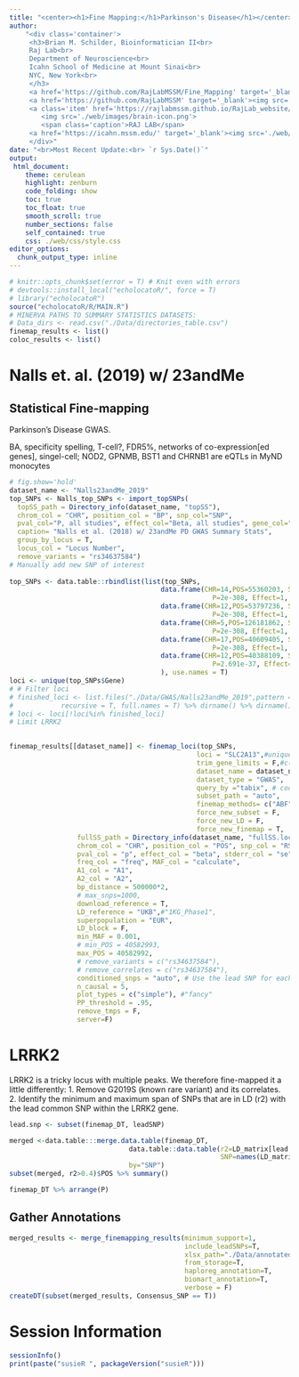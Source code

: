 ```yaml
---
title: "<center><h1>Fine Mapping:</h1>Parkinson's Disease</h1></center>" 
author: 
    "<div class='container'>
     <h3>Brian M. Schilder, Bioinformatician II<br>
     Raj Lab<br>
     Department of Neuroscience<br>
     Icahn School of Medicine at Mount Sinai<br>
     NYC, New York<br>
     </h3> 
     <a href='https://github.com/RajLabMSSM/Fine_Mapping' target='_blank'><img src='./echolocatoR/images/echo_logo_sm.png'></a> 
     <a href='https://github.com/RajLabMSSM' target='_blank'><img src='./web/images/github.png'></a> 
     <a class='item' href='https://rajlabmssm.github.io/RajLab_website/' target='_blank'>
        <img src='./web/images/brain-icon.png'>
        <span class='caption'>RAJ LAB</span>
     <a href='https://icahn.mssm.edu/' target='_blank'><img src='./web/images/sinai.png'></a>
     </div>"
date: "<br>Most Recent Update:<br> `r Sys.Date()`"
output:
 html_document:
    theme: cerulean
    highlight: zenburn
    code_folding: show
    toc: true
    toc_float: true
    smooth_scroll: true
    number_sections: false
    self_contained: true
    css: ./web/css/style.css
editor_options: 
  chunk_output_type: inline
--- 
```



```r
# knitr::opts_chunk$set(error = T) # Knit even with errors
# devtools::install_local("echolocatoR/", force = T)
# library("echolocatoR")
source("echolocatoR/R/MAIN.R")
# MINERVA PATHS TO SUMMARY STATISTICS DATASETS:
# Data_dirs <- read.csv("./Data/directories_table.csv")
finemap_results <- list()
coloc_results <- list()  
```

  

# Nalls et. al. (2019) w/ 23andMe

## Statistical Fine-mapping {.tabset .tabset-fade .tabset-pills} 

Parkinson's Disease GWAS.  

BA, specificity spelling, T-cell?, FDR5%, networks of co-expression[ed genes], singel-cell; NOD2, GPNMB, BST1 and CHRNB1 are eQTLs in MyND monocytes

```r
# fig.show='hold'
dataset_name <- "Nalls23andMe_2019"
top_SNPs <- Nalls_top_SNPs <- import_topSNPs(
  topSS_path = Directory_info(dataset_name, "topSS"),
  chrom_col = "CHR", position_col = "BP", snp_col="SNP",
  pval_col="P, all studies", effect_col="Beta, all studies", gene_col="Nearest Gene",
  caption= "Nalls et al. (2018) w/ 23andMe PD GWAS Summary Stats",
  group_by_locus = T, 
  locus_col = "Locus Number",
  remove_variants = "rs34637584")
# Manually add new SNP of interest 
 
top_SNPs <- data.table::rbindlist(list(top_SNPs, 
                                      data.frame(CHR=14,POS=55360203, SNP="rs3783642", 
                                                   P=2e-308, Effect=1, Gene="ATG14", Locus=NA ),
                                      data.frame(CHR=12,POS=53797236, SNP="rs34656641",
                                                   P=2e-308, Effect=1, Gene="SP1", Locus=NA ),
                                      data.frame(CHR=5,POS=126181862, SNP="rs959573",
                                                   P=2e-308, Effect=1, Gene="LMNB1", Locus=NA ),
                                      data.frame(CHR=17,POS=40609405, SNP="rs9897702",
                                                   P=2e-308, Effect=1, Gene="ATP6V0A1", Locus=NA ),
                                      data.frame(CHR=12,POS=40388109, SNP="rs140722239",
                                                   P=2.691e-37, Effect=0.3869, Gene="SLC2A13", Locus=NA )
                                      ), use.names = T)
loci <- unique(top_SNPs$Gene)
# # Filter loci
# finished_loci <- list.files("./Data/GWAS/Nalls23andMe_2019",pattern = ".npz$", 
#            recursive = T, full.names = T) %>% dirname() %>% dirname() %>% basename()
# loci <- loci[!loci%in% finished_loci]
# Limit LRRK2
 

finemap_results[[dataset_name]] <- finemap_loci(top_SNPs,
                                               loci = "SLC2A13",#unique(c("LRRK2", loci)),
                                               trim_gene_limits = F,#c(T, rep(F,length(gene_list))),
                                               dataset_name = dataset_name,
                                               dataset_type = "GWAS",
                                               query_by ="tabix", # coordinates
                                               subset_path = "auto", 
                                               finemap_methods= c("ABF","SUSIE","POLYFUN_SUSIE","FINEMAP"),  
                                               force_new_subset = F,
                                               force_new_LD = F,
                                               force_new_finemap = T, 
                 fullSS_path = Directory_info(dataset_name, "fullSS.local"),
                 chrom_col = "CHR", position_col = "POS", snp_col = "RSID",
                 pval_col = "p", effect_col = "beta", stderr_col = "se", 
                 freq_col = "freq", MAF_col = "calculate",
                 A1_col = "A1",
                 A2_col = "A2",
                 bp_distance = 500000*2,
                 # max_snps=1000,
                 download_reference = T, 
                 LD_reference = "UKB",#"1KG_Phase1",
                 superpopulation = "EUR", 
                 LD_block = F, 
                 min_MAF = 0.001,
                 # min_POS = 40582993,
                 max_POS = 40582992,
                 # remove_variants = c("rs34637584"),
                 # remove_correlates = c("rs34637584"),
                 conditioned_snps = "auto", # Use the lead SNP for each gene  
                 n_causal = 5, 
                 plot_types = c("simple"), #"fancy" 
                 PP_threshold = .95,
                 remove_tmps = F,  
                 server=F)  
```

# LRRK2

LRRK2 is a tricky locus with multiple peaks. We therefore fine-mapped it a little differently:
1. Remove G2019S (known rare variant) and its correlates.
2. Identify the minimum and maximum span of SNPs that are in LD (r2) with the lead common SNP within the LRRK2 gene.

```r
lead.snp <- subset(finemap_DT, leadSNP)

merged <-data.table:::merge.data.table(finemap_DT, 
                              data.table::data.table(r2=LD_matrix[lead.snp$SNP,]^2,
                                                     SNP=names(LD_matrix[lead.snp$SNP,])), 
                              by="SNP")
subset(merged, r2>0.4)$POS %>% summary()

finemap_DT %>% arrange(P)
```



## Gather Annotations

```r
merged_results <- merge_finemapping_results(minimum_support=1,
                                            include_leadSNPs=T,
                                            xlsx_path="./Data/annotated_finemapping_results.xlsx",
                                            from_storage=T,
                                            haploreg_annotation=T,
                                            biomart_annotation=T, 
                                            verbose = F)
createDT(subset(merged_results, Consensus_SNP == T))
```


# Session Information

```r
sessionInfo()
print(paste("susieR ", packageVersion("susieR")))
```


  

